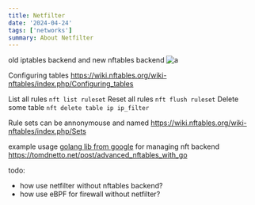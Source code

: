 ```yaml
---
title: Netfilter
date: '2024-04-24'
tags: ['networks']
summary: About Netfilter
---
```


old iptables backend and new nftables backend
![a](https://res.cloudinary.com/dvrzuu1gp/image/upload/v1713905037/zvktb5rn90qil6n6hjoh.png)

Configuring tables
https://wiki.nftables.org/wiki-nftables/index.php/Configuring_tables

List all rules
`nft list ruleset`
Reset all rules
`nft flush ruleset`
Delete some table
`nft delete table ip ip_filter`

Rule sets can be annonymouse and named
https://wiki.nftables.org/wiki-nftables/index.php/Sets

example usage [golang lib from google](https://github.com/google/nftables) for managing nft backend
https://tomdnetto.net/post/advanced_nftables_with_go

todo:

- how use netfilter without nftables backend?
- how use eBPF for firewall without netfilter?
